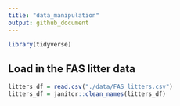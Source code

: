 ```yaml
---
title: "data_manipulation"
output: github_document
---
```

```r
library(tidyverse)
```

## Load in the FAS litter data
```r
litters_df = read.csv("./data/FAS_litters.csv")
litters_df = janitor::clean_names(litters_df)
```

